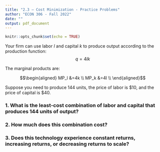```yaml
---
title: "2.3 — Cost Minimization - Practice Problems"
author: "ECON 306 - Fall 2022"
date: ""
output: pdf_document
---
```


```r
knitr::opts_chunk$set(echo = TRUE)
```

Your firm can use labor $l$ and capital $k$ to produce output according to the production function:
$$q=4lk$$


The marginal products are:

$$\begin{aligned}
MP_l &=4k \\
MP_k &=4l \\ \end{aligned}$$

Suppose you  need to produce 144 units, the price of labor is \$10, and the price of capital is \$40. 

### 1. What is the least-cost combination of labor and capital that produces 144 units of output?

### 2. How much does this combination cost?

### 3. Does this technology experience constant returns, increasing returns, or decreasing returns to scale?

